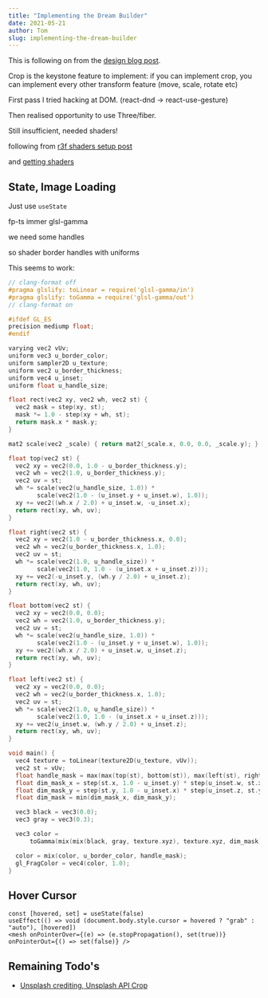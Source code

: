 ```yaml
---
title: "Implementing the Dream Builder"
date: 2021-05-21
author: Tom
slug: implementing-the-dream-builder
---
```


This is following on from the [design blog post]().

Crop is the keystone feature to implement: if you can implement crop, you can
implement every other transform feature (move, scale, rotate etc)

First pass I tried hacking at DOM. (react-dnd -> react-use-gesture)

Then realised opportunity to use Three/fiber.

Still insufficient, needed shaders!

following from [r3f shaders setup post](/blog/react-three-fiber-shaders-setup)

and [getting shaders](/blog/getting-shaders)

## State, Image Loading

Just use `useState`

fp-ts immer glsl-gamma

we need some handles

so shader border handles with uniforms

This seems to work:

```cpp
// clang-format off
#pragma glslify: toLinear = require('glsl-gamma/in')
#pragma glslify: toGamma = require('glsl-gamma/out')
// clang-format on

#ifdef GL_ES
precision mediump float;
#endif

varying vec2 vUv;
uniform vec3 u_border_color;
uniform sampler2D u_texture;
uniform vec2 u_border_thickness;
uniform vec4 u_inset;
uniform float u_handle_size;

float rect(vec2 xy, vec2 wh, vec2 st) {
  vec2 mask = step(xy, st);
  mask *= 1.0 - step(xy + wh, st);
  return mask.x * mask.y;
}

mat2 scale(vec2 _scale) { return mat2(_scale.x, 0.0, 0.0, _scale.y); }

float top(vec2 st) {
  vec2 xy = vec2(0.0, 1.0 - u_border_thickness.y);
  vec2 wh = vec2(1.0, u_border_thickness.y);
  vec2 uv = st;
  wh *= scale(vec2(u_handle_size, 1.0)) *
        scale(vec2(1.0 - (u_inset.y + u_inset.w), 1.0));
  xy += vec2((wh.x / 2.0) + u_inset.w, -u_inset.x);
  return rect(xy, wh, uv);
}

float right(vec2 st) {
  vec2 xy = vec2(1.0 - u_border_thickness.x, 0.0);
  vec2 wh = vec2(u_border_thickness.x, 1.0);
  vec2 uv = st;
  wh *= scale(vec2(1.0, u_handle_size)) *
        scale(vec2(1.0, 1.0 - (u_inset.x + u_inset.z)));
  xy += vec2(-u_inset.y, (wh.y / 2.0) + u_inset.z);
  return rect(xy, wh, uv);
}

float bottom(vec2 st) {
  vec2 xy = vec2(0.0, 0.0);
  vec2 wh = vec2(1.0, u_border_thickness.y);
  vec2 uv = st;
  wh *= scale(vec2(u_handle_size, 1.0)) *
        scale(vec2(1.0 - (u_inset.y + u_inset.w), 1.0));
  xy += vec2((wh.x / 2.0) + u_inset.w, u_inset.z);
  return rect(xy, wh, uv);
}

float left(vec2 st) {
  vec2 xy = vec2(0.0, 0.0);
  vec2 wh = vec2(u_border_thickness.x, 1.0);
  vec2 uv = st;
  wh *= scale(vec2(1.0, u_handle_size)) *
        scale(vec2(1.0, 1.0 - (u_inset.x + u_inset.z)));
  xy += vec2(u_inset.w, (wh.y / 2.0) + u_inset.z);
  return rect(xy, wh, uv);
}

void main() {
  vec4 texture = toLinear(texture2D(u_texture, vUv));
  vec2 st = vUv;
  float handle_mask = max(max(top(st), bottom(st)), max(left(st), right(st)));
  float dim_mask_x = step(st.x, 1.0 - u_inset.y) * step(u_inset.w, st.x);
  float dim_mask_y = step(st.y, 1.0 - u_inset.x) * step(u_inset.z, st.y);
  float dim_mask = min(dim_mask_x, dim_mask_y);

  vec3 black = vec3(0.0);
  vec3 gray = vec3(0.3);

  vec3 color =
      toGamma(mix(mix(black, gray, texture.xyz), texture.xyz, dim_mask));

  color = mix(color, u_border_color, handle_mask);
  gl_FragColor = vec4(color, 1.0);
}
```

## Hover Cursor

```tsx
const [hovered, set] = useState(false)
useEffect(() => void (document.body.style.cursor = hovered ? "grab" : "auto"), [hovered])
<mesh onPointerOver={(e) => (e.stopPropagation(), set(true))} onPointerOut={() => set(false)} />
```

## Remaining Todo's

- [Unsplash crediting, Unsplash API Crop](https://unsplash.com/documentation#dynamically-resizable-images)
